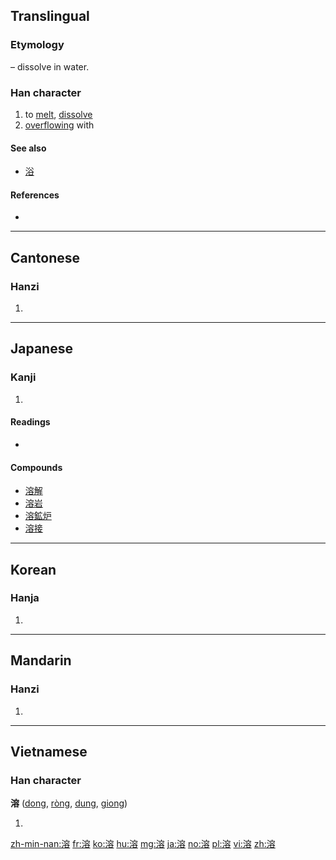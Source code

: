 {{also|浴}}
==Translingual==

===Etymology===
{{Han compound|水|alt1=氵|t1=water|容|ls=psc|c1=s|c2=p}} – dissolve in water.

===Han character===
{{Han char|rn=85|rad=水|as=10|sn=13|four=33168|canj=EJCR|ids=⿰氵容}}

# to [[melt]], [[dissolve]]
# [[overflowing]] with

====See also====
* [[浴]] <!-- visually similar: differs in just one component -->

====References====
* {{Han ref|kx=0641.040|dkj=17983|dj=1048.120|hdz=31708.090|uh=6EB6|ud=28342|bh=B7BB|bd=47035}}

----

==Cantonese==

===Hanzi===
{{yue-hanzi|jyut=jung4|y=yung4}}

# {{defn|lang=yue|sort=水10}}

----

==Japanese==

===Kanji===
{{ja-kanji|grade=c|rs=水10}}

# {{defn|lang=ja|sort=水10}}

====Readings====
* {{ja-readings|on=[[よう]] (yō)|kun=[[とける]] (tokeru)}}

====Compounds====
* [[溶解]]
* [[溶岩]]
* [[溶鉱炉]]
* [[溶接]]

----

==Korean==

===Hanja===
{{ko-hanja|hangeul=용|eumhun=|rv=yong|mr=yong|y=yong}}

# {{defn|lang=ko|sort=水10}}

----

==Mandarin==

===Hanzi===
{{cmn-hanzi|pin=[[róng]] ([[rong2]])|wg=jung<sup>2</sup>}}

# {{defn|lang=cmn|sort=水10}}

----

==Vietnamese==

===Han character===
'''溶''' ([[dong]], [[ròng]], [[dung]], [[giong]])

# {{defn|lang=vi}}

[[zh-min-nan:溶]]
[[fr:溶]]
[[ko:溶]]
[[hu:溶]]
[[mg:溶]]
[[ja:溶]]
[[no:溶]]
[[pl:溶]]
[[vi:溶]]
[[zh:溶]]